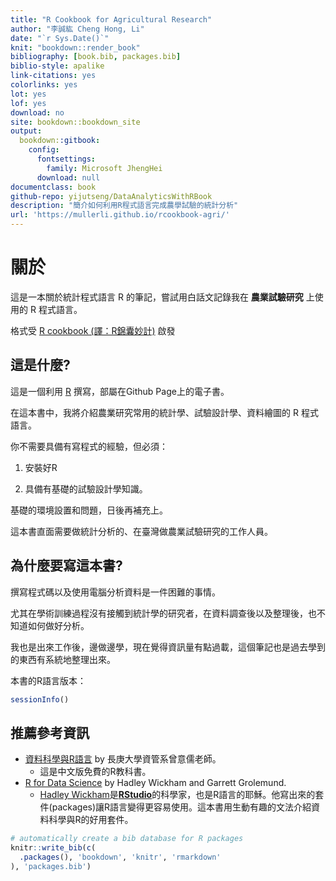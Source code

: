 --- 
title: "R Cookbook for Agricultural Research"
author: "李誠紘 Cheng Hong, Li"
date: "`r Sys.Date()`"
knit: "bookdown::render_book"
bibliography: [book.bib, packages.bib]
biblio-style: apalike
link-citations: yes
colorlinks: yes
lot: yes
lof: yes
download: no
site: bookdown::bookdown_site
output: 
  bookdown::gitbook:
    config:
      fontsettings:
        family: Microsoft JhengHei
      download: null
documentclass: book
github-repo: yijutseng/DataAnalyticsWithRBook
description: "簡介如何利用R程式語言完成農學試驗的統計分析"
url: 'https://mullerli.github.io/rcookbook-agri/'
---

# 關於

這是一本關於統計程式語言 R 的筆記，嘗試用白話文記錄我在 **農業試驗研究** 上使用的 R 程式語言。

格式受 [R cookbook (譯：R錦囊妙計)](https://www.books.com.tw/products/0010844486) 啟發

## 這是什麼?

這是一個利用 [R](https://zh.wikipedia.org/wiki/R%E8%AF%AD%E8%A8%80) 撰寫，部屬在Github Page上的電子書。

在這本書中，我將介紹農業研究常用的統計學、試驗設計學、資料繪圖的 R 程式語言。

你不需要具備有寫程式的經驗，但必須：

(1) 安裝好R

(2) 具備有基礎的試驗設計學知識。

基礎的環境設置和問題，日後再補充上。


這本書直面需要做統計分析的、在臺灣做農業試驗研究的工作人員。


## 為什麼要寫這本書?

撰寫程式碼以及使用電腦分析資料是一件困難的事情。

尤其在學術訓練過程沒有接觸到統計學的研究者，在資料調查後以及整理後，也不知道如何做好分析。

我也是出來工作後，邊做邊學，現在覺得資訊量有點過載，這個筆記也是過去學到的東西有系統地整理出來。







本書的R語言版本：
```{r}
sessionInfo()
```



## 推薦參考資訊

* 
[資料科學與R語言](http://yijutseng.github.io/DataScienceRBook/index.html) by 長庚大學資管系曾意儒老師。
  * 這是中文版免費的R教科書。


* [R for Data Science](https://r4ds.had.co.nz/index.html) by Hadley Wickham and Garrett Grolemund.
  * [Hadley Wickham](https://hadley.nz/)是[**RStudio**](https://posit.co/download/rstudio-desktop/)的科學家，也是R語言的耶穌。他寫出來的套件(packages)讓R語言變得更容易使用。這本書用生動有趣的文法介紹資料科學與R的好用套件。

```{r include=FALSE}
# automatically create a bib database for R packages
knitr::write_bib(c(
  .packages(), 'bookdown', 'knitr', 'rmarkdown'
), 'packages.bib')
```
